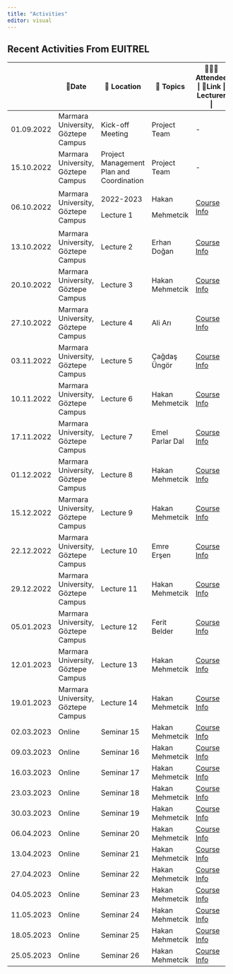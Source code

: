 ```yaml
---
title: "Activities"
editor: visual
---
```


## Recent Activities From EUITREL

+------------+------------------------------------+------------------------------------------+-----------------+----------------------------------------------------+
|            | 📅Date                             | 📌 Location                              | 🔖 Topics       | 🧑‍🤝‍🧑Attendee \| 🔗Link \| Lecturer \|                |
+============+====================================+==========================================+=================+====================================================+
| 01.09.2022 | Marmara University, Göztepe Campus | Kick-off Meeting                         | Project Team    | \-                                                 |
+------------+------------------------------------+------------------------------------------+-----------------+----------------------------------------------------+
| 15.10.2022 | Marmara University, Göztepe Campus | Project Management Plan and Coordination | Project Team    | \-                                                 |
+------------+------------------------------------+------------------------------------------+-----------------+----------------------------------------------------+
| 06.10.2022 | Marmara University, Göztepe Campus | 2022-2023                                | Hakan           | [Course Info](lecture/lecture1.html#/title-slide)  |
|            |                                    |                                          |                 |                                                    |
|            |                                    | Lecture 1                                | Mehmetcik       |                                                    |
+------------+------------------------------------+------------------------------------------+-----------------+----------------------------------------------------+
| 13.10.2022 | Marmara University, Göztepe Campus | Lecture 2                                | Erhan Doğan     | [Course Info](lecture/lecture2.html#/title-slide)  |
+------------+------------------------------------+------------------------------------------+-----------------+----------------------------------------------------+
| 20.10.2022 | Marmara University, Göztepe Campus | Lecture 3                                | Hakan Mehmetcik | [Course Info](lecture/lecture3.html#/title-slide)  |
+------------+------------------------------------+------------------------------------------+-----------------+----------------------------------------------------+
| 27.10.2022 | Marmara University, Göztepe Campus | Lecture 4                                | Ali Arı         | [Course Info](lecture/lecture4.html#/title-slide)  |
+------------+------------------------------------+------------------------------------------+-----------------+----------------------------------------------------+
| 03.11.2022 | Marmara University, Göztepe Campus | Lecture 5                                | Çağdaş Üngör    | [Course Info](lecture/lecture5.html#/title-slide)  |
+------------+------------------------------------+------------------------------------------+-----------------+----------------------------------------------------+
| 10.11.2022 | Marmara University, Göztepe Campus | Lecture 6                                | Hakan Mehmetcik | [Course Info](lecture/lecture6.html#/title-slide)  |
+------------+------------------------------------+------------------------------------------+-----------------+----------------------------------------------------+
| 17.11.2022 | Marmara University, Göztepe Campus | Lecture 7                                | Emel Parlar Dal | [Course Info](lecture/lecture7.html#/title-slide)  |
+------------+------------------------------------+------------------------------------------+-----------------+----------------------------------------------------+
| 01.12.2022 | Marmara University, Göztepe Campus | Lecture 8                                | Hakan Mehmetcik | [Course Info](lecture/lecture8.html#/title-slide)  |
+------------+------------------------------------+------------------------------------------+-----------------+----------------------------------------------------+
| 15.12.2022 | Marmara University, Göztepe Campus | Lecture 9                                | Hakan Mehmetcik | [Course Info](lecture/lecture9.html#/title-slide)  |
+------------+------------------------------------+------------------------------------------+-----------------+----------------------------------------------------+
| 22.12.2022 | Marmara University, Göztepe Campus | Lecture 10                               | Emre Erşen      | [Course Info](lecture/lecture10.html#/title-slide) |
+------------+------------------------------------+------------------------------------------+-----------------+----------------------------------------------------+
| 29.12.2022 | Marmara University, Göztepe Campus | Lecture 11                               | Hakan Mehmetcik | [Course Info](lecture/lecture11.html#/title-slide) |
+------------+------------------------------------+------------------------------------------+-----------------+----------------------------------------------------+
| 05.01.2023 | Marmara University, Göztepe Campus | Lecture 12                               | Ferit Belder    | [Course Info](lecture/lecture12.html#/title-slide) |
+------------+------------------------------------+------------------------------------------+-----------------+----------------------------------------------------+
| 12.01.2023 | Marmara University, Göztepe Campus | Lecture 13                               | Hakan Mehmetcik | [Course Info](lecture/lecture13.html#/title-slide) |
+------------+------------------------------------+------------------------------------------+-----------------+----------------------------------------------------+
| 19.01.2023 | Marmara University, Göztepe Campus | Lecture 14                               | Hakan Mehmetcik | [Course Info](lecture/lecture14.html#/title-slide) |
+------------+------------------------------------+------------------------------------------+-----------------+----------------------------------------------------+
| 02.03.2023 | Online                             | Seminar 15                               | Hakan Mehmetcik | [Course Info](lecture/seminar15.html#/title-slide) |
+------------+------------------------------------+------------------------------------------+-----------------+----------------------------------------------------+
| 09.03.2023 | Online                             | Seminar 16                               | Hakan Mehmetcik | [Course Info](lecture/seminar16.html#/title-slide) |
+------------+------------------------------------+------------------------------------------+-----------------+----------------------------------------------------+
| 16.03.2023 | Online                             | Seminar 17                               | Hakan Mehmetcik | [Course Info](lecture/seminar17.html#/title-slide) |
+------------+------------------------------------+------------------------------------------+-----------------+----------------------------------------------------+
| 23.03.2023 | Online                             | Seminar 18                               | Hakan Mehmetcik | [Course Info](lecture/seminar18.html#/title-slide) |
+------------+------------------------------------+------------------------------------------+-----------------+----------------------------------------------------+
| 30.03.2023 | Online                             | Seminar 19                               | Hakan Mehmetcik | [Course Info](lecture/seminar19.html#/title-slide) |
+------------+------------------------------------+------------------------------------------+-----------------+----------------------------------------------------+
| 06.04.2023 | Online                             | Seminar 20                               | Hakan Mehmetcik | [Course Info](lecture/seminar20.html#/title-slide) |
+------------+------------------------------------+------------------------------------------+-----------------+----------------------------------------------------+
| 13.04.2023 | Online                             | Seminar 21                               | Hakan Mehmetcik | [Course Info](lecture/seminar21.html#/title-slide) |
+------------+------------------------------------+------------------------------------------+-----------------+----------------------------------------------------+
| 27.04.2023 | Online                             | Seminar 22                               | Hakan Mehmetcik | [Course Info](lecture/seminar22.html#/title-slide) |
+------------+------------------------------------+------------------------------------------+-----------------+----------------------------------------------------+
| 04.05.2023 | Online                             | Seminar 23                               | Hakan Mehmetcik | [Course Info](lecture/seminar23.html#/title-slide) |
+------------+------------------------------------+------------------------------------------+-----------------+----------------------------------------------------+
| 11.05.2023 | Online                             | Seminar 24                               | Hakan Mehmetcik | [Course Info](lecture/seminar24.html#/title-slide) |
+------------+------------------------------------+------------------------------------------+-----------------+----------------------------------------------------+
| 18.05.2023 | Online                             | Seminar 25                               | Hakan Mehmetcik | [Course Info](lecture/seminar25.html#/title-slide) |
+------------+------------------------------------+------------------------------------------+-----------------+----------------------------------------------------+
| 25.05.2023 | Online                             | Seminar 26                               | Hakan Mehmetcik | [Course Info](lecture/seminar26.html#/title-slide) |
+------------+------------------------------------+------------------------------------------+-----------------+----------------------------------------------------+
